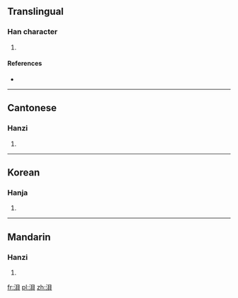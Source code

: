 ==Translingual==

===Han character===
{{Han char|rn=85|rad=水|as=07|sn=10|four=36180|canj=EBUC}}

# {{defn|Han|sort=水07}}

====References====
* {{Han ref|kx=0625.240|dkj=17513|dj=1027.090|hdz=31623.040|uh=6D7F|ud=28031|bh=D253|bd=53843}}

----

==Cantonese==

===Hanzi===
{{yue-hanzi|jyut=|y=bui3}}

# {{defn|lang=yue|sort=水07}}

----

==Korean==

===Hanja===
{{ko-hanja|hangeul=패|eumhun=|rv=pae|mr=p'ae|y=phay}}

# {{defn|lang=ko|sort=水07}}

----

==Mandarin==

===Hanzi===
{{cmn-hanzi|pin=[[pèi]] ([[pei4]])|wg=p'ei<sup>4</sup>}}

# {{defn|lang=cmn|sort=水07}}

[[fr:浿]]
[[pl:浿]]
[[zh:浿]]